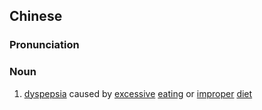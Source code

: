 ==Chinese==
{{zh-forms|s=伤食}}

===Pronunciation===
{{zh-pron
|m=shāngshí
|c=soeng1 sik6
|mn=qz,tw,xm:siong-si̍t/zz:siang-si̍t
|cat=n
}}

===Noun===
{{zh-noun}}

# {{lb|zh|TCM}} [[dyspepsia]] caused by [[excessive]] [[eating]] or [[improper]] [[diet]]